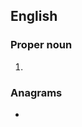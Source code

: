 {{also|GK|Gk.}}
==English==

===Proper noun===
{{en-proper noun}}

# {{abbreviation of|[[Greek]] [[language|Language]]|lang=en}}

===Anagrams===
* {{anagrams|en|KG}}
